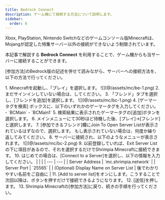 ```yaml
---
title: Bedrock Connect
description: ゲーム機にて接続する方法について説明します。
sidebar:
  order: 6
---
```



Xbox, PlayStation, Nintendo Switchなどのゲームコンソール版Minecraftは、Mojangが認定した特集サーバー以外の接続ができないよう制限されています。

本記事で解説する **Bedrock Connect** を利用することで、ゲーム機からも当サーバーに接続することができます。

[参加方法]のBedrock版の記述を併せて読みながら、サーバーへの接続方法を、以下の方法で行ってください。

<Steps>
  1. Minecraftを起動し、「プレイ」を選択します。
    ![](@/assets/mc/be-1.png)
  2. まだサインインしていない場合は、してください。
  3. 「フレンド」タブを選択し、[フレンドを追加]を選択します。
    ![](@/assets/mc/bc-1.png)
  4. [ゲーマータグを検索] ボックスに、以下のいずれかのゲーマータグを入力してください。
      - `BCMain`
      - `BCMain1`
  5. 検索結果に表示されたゲーマータグの[追加]ボタンを選択します。
  6. メインメニューにて30秒ほど待機した後、[プレイ]→[フレンド]と選択します。
  7. [参加できるフレンド]欄にJoin To Open Server Listが表示されているはずなので、選択します。
    もし表示されていない場合は、何度か繰り返してみてください。
  8. サーバーに接続され、以下のようなメニューが表示されます。
    ![](@/assets/mc/bc-2.png)
  9. 以前登録していれば、Exit Server Listの下に項目があるので、それを選択するだけでShrimpia Minecraftに接続できます。
  10. はじめての場合は、[Connect to a Server]を選択し、以下の情報を入力してください。
      | | |
      | --- | --- |
      | Server Address | `mc.shrimpia.network` |
      | Server Port | `25565` |
      | (Optional) Display Name on Server List | 後でわかりやすい名前をご自由に |
  11. [Add to server list]をオンにします。こうすることで次回以降は、ボタンを押すだけで接続できるようになります。
  12. [送信]を押します。
  13. Shrimpia Minecraftの[参加方法]に戻り、続きの手順を行ってください。
</Steps>
